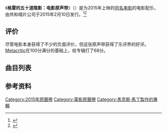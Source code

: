 
{{noteTA
| G1=Show
| G2=Movie
| 1=zh-cn:五十度灰; zh-tw:格雷的五十道陰影; zh-hk:格雷的五十道色戒;
}}
{{Infobox album
| Name          = Fifty Shades of Grey: Original Motion Picture Soundtrack
| Type          = [[Soundtrack|Soundtrack]]
| Artist        = [[群星|群星]]
| Cover         = Fifty Shade of Grey soundtrack.jpg
| Alt           = 
| Released      = {{Start date|2015|02|10}}
| Recorded      = 2014
| Genre         = 
| Length        = 1:01:41
| Label         = Republic records
| Chronology    =
| Producer      = 
| Misc          =
{{Singles
| Name          = Fifty Shades of Grey: Original Motion Picture Soundtrack
| Type          = Soundtrack
| Single 1      = Earned It
| Single 1 date = {{Start date|2014|12|23}}
| Single 2      = [[Love_Me_Like_You_Do|Love Me Like You Do]]
| Single 2 date = {{Start date|2015|01|07}}
}}
}}
《'''格雷的五十道陰影：电影原声带'''》（{{lang-en|Fifty Shades of Grey: Original Motion Picture Soundtrack}}）是为2015年上映的[[格雷的五十道陰影_(电影)|同名电影]]的电影配乐，由共和唱片公司于2015年2月10日发行。<ref>{{cite web|url=http://blog.eljamesauthor.com/?p=1044|title=Movie Tie-in Edition Now Available & Soundtrack Coming Soon!|last=James|first=E L|date=2015-01-12|accessdate=2015-01-12|archive-date=2015-01-18|archive-url=https://archive.is/20150118224724/http://blog.eljamesauthor.com/?p=1044|dead-url=no}}</ref><ref>{{cite web|url=http://blogs.indiewire.com/theplaylist/fifty-shades-of-grey-soundtrack-features-beyonce-the-rolling-stones-frank-sinatra-sia-and-more-20150112|title='Fifty Shades Of Grey' Soundtrack Features Beyoncé, The Rolling Stones, Frank Sinatra, Sia, And More|last=Kozak|first=Oktay Ege|date=2015-01-12|accessdate=2015-01-12|publisher=Indie Wire|archive-url=https://web.archive.org/web/20150113063137/http://blogs.indiewire.com/theplaylist/fifty-shades-of-grey-soundtrack-features-beyonce-the-rolling-stones-frank-sinatra-sia-and-more-20150112|archive-date=2015-01-13|dead-url=yes}}</ref>

== 评价 ==
{{Album ratings
| MC = 68/100<ref>{{cite web|url=http://www.metacritic.com/music/fifty-shades-of-grey-original-motion-picture-soundtrack/various-artists|title=Reviews for Fifty Shades of Grey [Original Motion Picture Soundtrack] by Various Artists|website=[[Metacritic|Metacritic]]|publisher=[[CBS_Interactive|CBS Interactive]]|accessdate=2014-02-13|archive-date=2015-02-12|archive-url=https://web.archive.org/web/20150212092011/http://www.metacritic.com/music/fifty-shades-of-grey-original-motion-picture-soundtrack/various-artists|dead-url=no}}</ref>
| rev1 = [[Allmusic|Allmusic]]
| rev1score = {{rating|3|5}}<ref>{{cite web|url=http://www.allmusic.com/album/fifty-shades-of-grey-original-motion-picture-soundtrack-mw0002810673|title=Fifty Shades of Grey [Original Motion Picture Soundtrack] - Original Motion Picture Soundtrack - Songs, Reviews, Credits, Awards - AllMusic|publisher=[[Allmusic|Allmusic]]|date=2015-02-10|accessdate=2015-02-13|archive-date=2016-08-19|archive-url=https://web.archive.org/web/20160819084500/http://www.allmusic.com/album/fifty-shades-of-grey-original-motion-picture-soundtrack-mw0002810673|dead-url=no}}</ref>
| rev2 = ''[[告示牌_(雜誌)|Billboard]]'' 
| rev2score = {{Rating|3.5|5}}<ref>{{cite web | url = http://m.billboard.com/entry/view/id/115575 | title = Album Review: The 'Fifty Shades of Grey' Soundtrack Hits Hard Enough to Leave a Lasting Mark | author = Kenneth Partridge | publisher = ''[[告示牌_(雜誌)|Billboard]]'' | date = 2015-02-11 | accessdate = 2015-02-11 }}{{Dead link|date=2020年3月 |bot=InternetArchiveBot |fix-attempted=yes }}</ref>
| rev3 = ''[[Daily_News_(New_York)|New York Daily News]]''
| rev3Score = {{rating|3|5}}<ref>{{cite web|last=Farber|first=Jim|date=2015-02-03|url=http://www.nydailynews.com/entertainment/music/fifty-shades-soundtrack-not-racy-article-1.2102068|title=Album review: ‘Fifty Shades of Grey’ features Beyonce, Sia, Ellie Goulding and Jesse Ware singing of S&M and bondage|work=[[Daily_News_(New_York)|New York Daily News]]|accessdate=2015-02-13|archive-date=2015-02-07|archive-url=https://web.archive.org/web/20150207081616/http://www.nydailynews.com/entertainment/music/fifty-shades-soundtrack-not-racy-article-1.2102068|dead-url=no}}</ref>
| rev4 = ''[[New_York_Post|New York Post]]''
| rev4Score = {{rating|1|4}}<ref>{{cite web|last=Phull|first=Hardeep|date=2015-02-09|url=http://nypost.com/2015/02/09/the-fifty-shades-soundtrack-is-more-snoozy-than-sexy/|title=‘Fifty Shades’ soundtrack more snoozy than sexy|work=[[New_York_Post|New York Post]]|publisher=[[News_Corp|News Corp]]|accessdate=2015-02-13|archive-date=2015-02-12|archive-url=https://web.archive.org/web/20150212075136/http://nypost.com/2015/02/09/the-fifty-shades-soundtrack-is-more-snoozy-than-sexy/|dead-url=no}}</ref>
| rev5 = ''[[Newsday|Newsday]]''
| rev5Score = B-<ref>{{cite web|last=Gamboa|first=Glenn|date=2015-02-09|url=http://www.newsday.com/entertainment/music/fifty-shades-of-grey-soundtrack-review-unimpressive-1.9911679|title='Fifty Shades of Grey' soundtrack review: Unimpressive|work=[[Newsday|Newsday]]|publisher=[[Cablevision|Cablevision]]|accessdate=2015-02-13|archive-date=2015-02-13|archive-url=https://web.archive.org/web/20150213113619/http://www.newsday.com/entertainment/music/fifty-shades-of-grey-soundtrack-review-unimpressive-1.9911679|dead-url=no}}</ref>
| rev6 = ''[[Los_Angeles_Times|Los Angeles Times]]''
| rev6Score = {{rating|2|4}}<ref>{{cite web|last=Wood|first=Mikael|date=2015-02-13|url=http://www.latimes.com/entertainment/music/posts/la-et-ms-review-fifty-shades-of-grey-soundtrack-20150213-story.html|title='Fifty Shades of Grey': Soundtrack has one thing on its mind|work=[[Los_Angeles_Times|Los Angeles Times]]|publisher=[[Tribune_Company|Tribune Company]]|accessdate=2015-02-13|archive-date=2015-02-14|archive-url=https://web.archive.org/web/20150214185400/http://www.latimes.com/entertainment/music/posts/la-et-ms-review-fifty-shades-of-grey-soundtrack-20150213-story.html|dead-url=no}}</ref>
| rev7 = ''[[Rolling_Stone|Rolling Stone]]''
| rev7score= {{Rating|3|5}}<ref>{{cite web | url = http://www.rollingstone.com/music/albumreviews/various-artists-fifty-shades-of-grey-original-motion-picture-soundtrack-20150210 | title = ALBUM REVIEW: Fifty Shades of Grey: Original Motion Picture Soundtrack | author = Chuck Arnold | publisher = ''[[Rolling_Stones|Rolling Stones]]'' | date = 2015-02-10 | accessdate = 2015-02-11 | archive-date = 2015-02-12 | archive-url = https://web.archive.org/web/20150212014949/http://www.rollingstone.com/music/albumreviews/various-artists-fifty-shades-of-grey-original-motion-picture-soundtrack-20150210 | dead-url = no }}</ref>
| rev8 = ''[[USA_Today|USA Today]]''
| rev8Score = {{rating|3|4}}<ref>{{cite web|last=Gardner|first=Elysa|date=2015-02-09|url=http://www.usatoday.com/story/life/music/2015/02/09/fifty-shades-of-grey-soundtrack-album-review/23004183/|title=Album of Week: 'Fifty Shades' offers pleasure (really)|work=[[USA_Today|USA Today]]|publisher=[[Gannett_Company|Gannett Company]]|accessdate=2015-02-13|archive-date=2015-02-13|archive-url=https://web.archive.org/web/20150213133720/http://www.usatoday.com/story/life/music/2015/02/09/fifty-shades-of-grey-soundtrack-album-review/23004183/|dead-url=no}}</ref>
}}

尽管电影本身获得了不少的负面评价，但这张原声带获得了乐评界的好评。[[Metacritic|Metacritic]]在100分满分的基础上，给专辑打了68分。

==曲目列表==
{{Track listing
| extra_column = Performer(s)

| title1 = {{Tsl|en|I Put a Spell on You}}
| writer1 = {{flat list|
* {{Tsl|en|Screamin' Jay Hawkins}}
* Herb Slotkin}}
| extra1 = {{Tsl|en|Annie Lenno}}
| length1 = 3:30

| title2 = Undiscovered
| writer2 =
| extra2 = Laura Welsh
| length2 = 2:53

| title3 = {{Tsl|en|Earned It}}
| writer3 = {{flat list|
* The Weeknd
* {{Tsl|en|Stephan Moccio}}
* Jason Quenneville
* {{Tsl|en|Belly (rapper)|Belly}}}}
| extra3 = [[威肯|The Weeknd]]
| length3 = 4:10

| title4 = Meet Me in the Middle
| writer4 = Dave Okumu, Jessie Ware, Aaron Ward
| extra4 = [[Jessie_Ware|Jessie Ware]]
| length4 = 5:08

| title5 = [[Love_Me_Like_You_Do|Love Me Like You Do]]
| writer5 = {{flat list|
* [[Max_Martin|Max Martin]]
* {{Tsl|en|Savan Kotecha}}
* {{Tsl|en|Ilya Salmanzadeh|Ilya}}
* Ali Payami
* [[Tove_Lo|Tove Lo]]}}
| extra5 = [[Ellie_Goulding|Ellie Goulding]]
| length5 = 4:10

| title6 = {{Tsl|en|Haunted (Beyoncé song)|Haunted}}
| note6 = Michael Diamond Remix
| writer6 = {{flat list|
* [[碧昂丝|碧昂丝]]
* {{Tsl|en|Boots (musician)|Boots}}}}
| extra6 = [[碧昂丝|碧昂丝]]
| length6 = 5:08

| title7 = Salted Wound
| writer7 = {{flat list|
* {{Tsl|en|Brian West (musician)|Brian West}}
* Gerald Eaton
* [[Sia|Sia]]
* Oliver Kraus}}
| extra7 = [[Sia|Sia]]
| length7 = 4:30

| title8 = {{Tsl|en|Beast of Burden (song)|Beast of Burden}}
| writer8 = {{flat list|
* Mick Jagger
* Keith Richards}}
| extra8 = [[The_Rolling_Stones|The Rolling Stones]]
| length8 = 3:29

| title9 = I'm on Fire
| writer9 = 
| extra9 = [[Awolnation|Awolnation]]
| length9 = 2:34

| title10 = {{Tsl|en|Crazy in Love (Beyoncé song)|Crazy in Love}}
| note10 = 2014 Remix
| writer10 = {{flat list|
* 碧昂丝
* Rich Harrison
* [[Jay-Z|Jay-Z]]
* Eugene Record}}
| extra10 = 碧昂丝
| length10 = 3:46

| title11 = {{Tsl|en|Witchcraft (1957 song)|Witchcraft}}
| writer11 = {{flat list|
* Cy Coleman
* Carolyn Leigh}}
| extra11 = [[法蘭克·辛納屈|法蘭克·辛納屈]]
| length11 = 2:51

| title12 = One Last Night
| writer12 = {{flat list|
* Barney Freeman
* Blythe Pepino
*Ben Vella}}
| extra12 = Vaults
| length12 = 3:19

| title13 = Where You Belong
| writer13 = 
| extra13 = The Weeknd
| length13 = 4:57

| title14 = I Know You
| writer14 = {{flat list|
* Skylar Grey|Holly Hafermann
* Moccio}}
| extra14 = [[Skylar_Grey|Skylar Grey]]
| length14 = 4:58

| title15 = Ana and Christian
| writer15 = [[Danny_Elfman|Danny Elfman]]
| extra15 = Elfman
| length15 = 3:24

| title16 = Did That Hurt?
| writer16 = Danny Elfman
| extra16 = Elfman
| length16 = 2:54

| total_length = 61:41
}}

{{Track listing
| headline = ''Fifty Shades of Grey'' — {{nobold|[[目标百货|目标百货]]特供豪华版附加曲目}} <ref>http://www.target.com/p/fifty-shades-of-grey-deluxe-edition-target-exclusive/-/A-16981146#prodSlot=medium_1_5</ref>
| total_length = {{duration|m=00|s=00}}
| collapsed = no

| title17   = Rude
| writer17 =
| extra17 = Terrence Coles & Leon “RoccStar” Youngblood 
| length17  = 0:00

| title18   = Call Me
| writer18 =
| extra18 = St. Paul & The Broken Bones 
| length18  = 0:00
}}

==参考资料==
{{reflist}}

{{DEFAULTSORT:Fifty Shades of Grey, Original Motion Picture Soundtrack}}
[[Category:2015年原聲帶|Category:2015年原聲帶]]
[[Category:電影原聲帶|Category:電影原聲帶]]
[[Category:馬克斯·馬丁製作的專輯|Category:馬克斯·馬丁製作的專輯]]